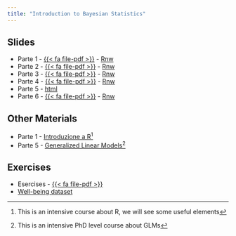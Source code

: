 ```yaml
---
title: "Introduction to Bayesian Statistics"
---
```


## Slides

- Parte 1 - [{{< fa file-pdf >}}](slides/parte1.pdf) - [Rnw](source/parte1.Rnw)
- Parte 2 - [{{< fa file-pdf >}}](slides/parte2.pdf) - [Rnw](source/parte2.Rnw)
- Parte 3 - [{{< fa file-pdf >}}](slides/parte3.pdf) - [Rnw](source/parte3.Rnw)
- Parte 4 - [{{< fa file-pdf >}}](slides/parte4.pdf) - [Rnw](source/parte4.Rnw)
- Parte 5 - [html](slides/bayesian-glm.qmd)
- Parte 6 - [{{< fa file-pdf >}}](slides/parte6.pdf) - [Rnw](source/parte6.Rnw)

## Other Materials

- Parte 1 - [Introduzione a R](https://arca-dpss.github.io/course-R/)^[This is an intensive course about R, we will see some useful elements]
- Parte 5 - [Generalized Linear Models](https://stat-teaching.github.io/GLMphd/)^[This is an intensive PhD level course about GLMs]

## Exercises

- Esercises - [{{< fa file-pdf >}}](exercises/esercizi.pdf)
- [Well-being dataset](exercises/well-being.qmd)